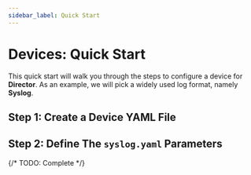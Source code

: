 ```yaml
---
sidebar_label: Quick Start
---
```


# Devices: Quick Start

This quick start will walk you through the steps to configure a device for **Director**. As an example, we will pick a widely used log format, namely **Syslog**.

## Step 1: Create a Device YAML File

## Step 2: Define The `syslog.yaml` Parameters

{/* TODO: Complete */}